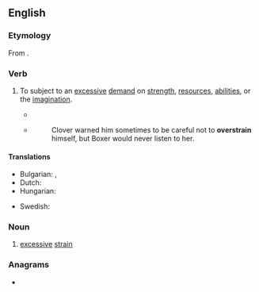 ==English==

===Etymology===
From {{prefix|en|over|strain}}.

===Verb===
{{en-verb}}

# {{lb|en|ambitransitive}} To subject to an [[excessive]] [[demand]] on [[strength]], [[resource]]s, [[abilities]], or the [[imagination]].
#* {{quote-book|en|year=1834|author={{w|Letitia Elizabeth Landon}}|title=Francesca Carrara|volume=3|page=134|text=The very phrase of "generous forbearance" shocked her as '''overstrained'''; but she did marvel that Lord Avonleigh felt neither pained nor embarrassed in a situation where such sensations seemed inevitable.}}
#* {{RQ:Orwell Animal Farm|6}}
#*: Clover warned him sometimes to be careful not to '''overstrain''' himself, but Boxer would never listen to her.

====Translations====
{{trans-top|subject to an excessive demand}}
* Bulgarian: {{t|bg|пренапрягам}}, {{t+|bg|преуморявам}}
* Dutch: {{t+|nl|overbelasten}}
* Hungarian: {{t+|hu|túlfeszít}}
{{trans-mid}}
* Swedish: {{t+|sv|överanstränga}}
{{trans-bottom}}

===Noun===
{{en-noun|?}}

# [[excessive]] [[strain]]

===Anagrams===
* {{anagrams|en|a=aeinorrstv|overtrains}}